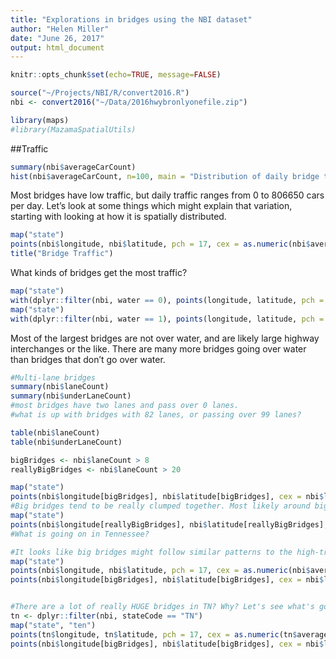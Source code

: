 ```yaml
---
title: "Explorations in bridges using the NBI dataset"
author: "Helen Miller"
date: "June 26, 2017"
output: html_document
---
```


```r
knitr::opts_chunk$set(echo=TRUE, message=FALSE)
```

```r
source("~/Projects/NBI/R/convert2016.R")
nbi <- convert2016("~/Data/2016hwybronlyonefile.zip")
```
```r
library(maps)
#library(MazamaSpatialUtils)
```

##Traffic

```r
summary(nbi$averageCarCount)
hist(nbi$averageCarCount, n=100, main = "Distribution of daily bridge traffic")
```

Most bridges have low traffic, but daily traffic ranges from 0 to 806650 cars per day. Let's look at some things which might explain that variation, starting with looking at how it is spatially distributed.

```r
map("state")
points(nbi$longitude, nbi$latitude, pch = 17, cex = as.numeric(nbi$averageCarCount)/807000*6)
title("Bridge Traffic")
```

What kinds of bridges get the most traffic? 

```r
map("state")
with(dplyr::filter(nbi, water == 0), points(longitude, latitude, pch = 17, cex = averageCarCount/100000))
map("state")
with(dplyr::filter(nbi, water == 1), points(longitude, latitude, pch = 17, cex = averageCarCount/100000))

```

Most of the largest bridges are not over water, and are likely large highway interchanges or the like. There are many more bridges going over water than bridges that don't go over water. 

```r
#Multi-lane bridges
summary(nbi$laneCount)
summary(nbi$underLaneCount)
#most bridges have two lanes and pass over 0 lanes.
#what is up with bridges with 82 lanes, or passing over 99 lanes? 

table(nbi$laneCount)
table(nbi$underLaneCount)

bigBridges <- nbi$laneCount > 8
reallyBigBridges <- nbi$laneCount > 20 

map("state")
points(nbi$longitude[bigBridges], nbi$latitude[bigBridges], cex = nbi$laneCount[bigBridges]/15, pch = 2)
#Big bridges tend to be really clumped together. Most likely around big cities.
map("state")
points(nbi$longitude[reallyBigBridges], nbi$latitude[reallyBigBridges], cex = nbi$laneCount[reallyBigBridges]/25, pch = 2)
#What is going on in Tennessee?

#It looks like big bridges might follow similar patterns to the high-traffic bridges. Let's see.
map("state")
points(nbi$longitude, nbi$latitude, pch = 17, cex = as.numeric(nbi$averageCarCount)/807000*6)
points(nbi$longitude[bigBridges], nbi$latitude[bigBridges], cex = nbi$laneCount[bigBridges]/15, pch = 2, col = "red")


#There are a lot of really HUGE bridges in TN? Why? Let's see what's going on there. 
tn <- dplyr::filter(nbi, stateCode == "TN")
map("state", "ten")
points(tn$longitude, tn$latitude, pch = 17, cex = as.numeric(tn$averageCarCount)/807000*6)
points(nbi$longitude[bigBridges], nbi$latitude[bigBridges], cex = nbi$laneCount[bigBridges]/15, pch = 2, col = "red")

```

